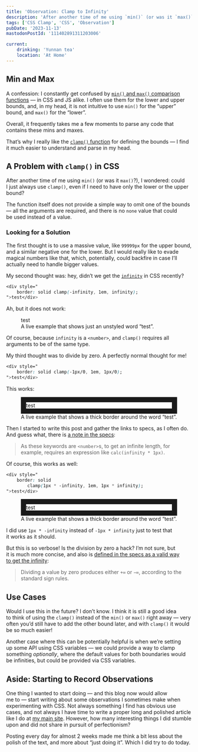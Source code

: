 ```yaml
---
title: 'Observation: Clamp to Infinity'
description: 'After another time of me using `min()` (or was it `max()`?), I wondered: could I just always use `clamp()`, even if I need to have only the lower or the upper bound?'
tags: ['CSS Clamp', 'CSS', 'Observation']
pubDate: '2023-11-13'
mastodonPostId: '111402891311203006'

current:
	drinking: 'Yunnan tea'
	location: 'At Home'
---
```



## Min and Max

A confession: I constantly get confused by [`min()` and `max()` comparison functions](https://drafts.csswg.org/css-values/#comp-func) — in CSS and JS alike. I often use them for the lower and upper bounds, and, in my head, it is not intuitive to use `min()` for the “upper” bound, and `max()` for the “lower”.

Overall, it frequently takes me a few moments to parse any code that contains these mins and maxes.

That’s why I really like the [`clamp()` function](https://drafts.csswg.org/css-values/#funcdef-clamp) for defining the bounds — I find it much easier to understand and parse in my head.

## A Problem with `clamp()` in CSS

After another time of me using `min()` (or was it `max()`?), I wondered: could I just always use `clamp()`, even if I need to have only the lower or the upper bound?

The function itself does not provide a simple way to omit one of the bounds — all the arguments are required, and there is no `none` value that could be used instead of a value.

### Looking for a Solution

The first thought is to use a massive value, like `99999px` for the upper bound, and a similar negative one for the lower. But I would really like to evade magical numbers like that, which, potentially, could backfire in case I’ll actually need to handle bigger values.

My second thought was: hey, didn’t we get the [`infinity`](https://drafts.csswg.org/css-values/#valdef-calc-infinity) in CSS recently?

```css
<div style="
	border: solid clamp(-infinity, 1em, infinity);
">test</div>
```

Ah, but it does not work:

<figure>
	<div style="
		border: solid clamp(-infinity, 1em, infinity);
	">test</div>
	<figcaption>
		A live example that shows just an unstyled word “test”.
	</figcaption>
</figure>


Of course, because `infinity` is a `<number>`, and `clamp()` requires all arguments to be of the same type.

My third thought was to divide by zero. A perfectly normal thought for me!

```css
<div style="
	border: solid clamp(-1px/0, 1em, 1px/0);
">test</div>
```

This works:

<figure>
	<div style="
		border: solid clamp(-1px/0, 1em, 1px/0);
	">test</div>
	<figcaption>
		A live example that shows a thick border around the word “test”.
	</figcaption>
</figure>

Then I started to write this post and gather the links to specs, as I often do. And guess what, there is [a note in the specs](https://drafts.csswg.org/css-values/#ref-for-number-value%E2%91%A2%E2%91%A3):

> As these keywords are `<number>`s, to get an infinite length, for example, requires an expression like `calc(infinity * 1px)`.

Of course, this works as well:

```css
<div style="
	border: solid
		clamp(1px * -infinity, 1em, 1px * infinity);
">test</div>
```

<figure>
	<div style="
		border: solid
			clamp(1px * -infinity, 1em, 1px * infinity);
	">test</div>
	<figcaption>
		A live example that shows a thick border around the word “test”.
	</figcaption>
</figure>

I did use `1px * -infinity` instead of `-1px * infinity` just to test that it works as it should.

But this is so verbose! Is the division by zero a hack? I’m not sure, but it is much more concise, and also is [defined in the specs as a valid way to get the infinity](https://drafts.csswg.org/css-values/#css-infinity):

> Dividing a value by zero produces either `+∞` or `−∞`, according to the standard sign rules.

## Use Cases

Would I use this in the future? I don’t know. I think it is still a good idea to think of using the `clamp()` instead of the `min()` or `max()` right away — very often you’d still have to add the other bound later, and with `clamp()` it would be so much easier!

Another case where this can be potentially helpful is when we’re setting up some API using CSS variables — we could provide a way to clamp something _optionally_, where the default values for both boundaries would be infinities, but could be provided via CSS variables.

## Aside: Starting to Record Observations

One thing I wanted to start doing — and this blog now would allow me to — start writing about some observations I sometimes make when experimenting with CSS. Not always something I find has obvious use cases, and not always I have time to write a proper long and polished article like I do at [my main site](https://kizu.dev/). However, how many interesting things I did stumble upon and did not share in pursuit of perfectionism?

Posting every day for almost 2 weeks made me think a bit less about the polish of the text, and more about “just doing it”. Which I did try to do today.
